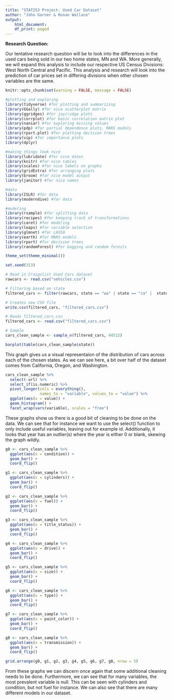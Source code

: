 ---
title: "STAT253 Project: Used Car Dataset"
author: "John Garner & Ronan Wallace"
output:
    html_document: 
    df_print: paged
---

**Research Question:**

Our tentative research question will be to look into the differences in the used cars being sold in our two home states, MN and WA. More generally, we will expand this analysis to include our respective US Census Divisions: West North Central and Pacific. This analysis and research will look into the prediction of car prices set in differing divisions when other chosen variables are the same.



```{r setup, include=FALSE}
knitr::opts_chunk$set(warning = FALSE, message = FALSE)
```

```{r, echo=FALSE}
#plotting and exploring
library(tidyverse) #for plotting and summarizing
library(GGally) #for nice scatterplot matrix 
library(ggridges) #for joy/ridge plots
library(corrplot) #for basic correlation matrix plot
library(naniar) #for exploring missing values
library(pdp) #for partial dependence plots, MARS models
library(rpart.plot) #for plotting decision trees
library(vip) #for importance plots
library(dplyr)

#making things look nice
library(lubridate) #for nice dates
library(knitr) #for nice tables
library(scales) #for nice labels on graphs
library(gridExtra) #for arranging plots
library(broom) #for nice model output
library(janitor) #for nice names

#data
library(ISLR) #for data
library(moderndive) #for data

#modeling
library(rsample) #for splitting data
library(recipes) #for keeping track of transformations
library(caret) #for modeling
library(leaps) #for variable selection
library(glmnet) #for LASSO
library(earth) #for MARS models
library(rpart) #for decision trees
library(randomForest) #for bagging and random forests

theme_set(theme_minimal())
```

```{r, eval=FALSE, echo=FALSE}
set.seed(313)

# Read in Craigslist Used Cars dataset
rawcars <- read.csv("vehicles.csv")

# Filtering based on state
filtered_cars <- filter(rawcars, state == "wa" | state == "ca" |  state == "or" |  state == "mn" |  state == "ia" |  state == "mo" |  state == "nd" |  state == "sd" |  state == "ne" |  state == "ks")

# Creates new CSV file
write.csv(filtered_cars, "filtered_cars.csv")
```

```{r, echo=FALSE}
# Reads filtered_cars.csv
filtered_cars <- read.csv("filtered_cars.csv")

# Sample
cars_clean_sample <- sample_n(filtered_cars, 44512)
```


```{r}
barplot(table(cars_clean_sample$state))
```

This graph gives us a visual representaion of the distribution of cars across each of the chosen states. As we can see here, a bit over half of the dataset comes from California, Oregon, and Washington.


```{r, fig.width=8, fig.height=7}
cars_clean_sample %>% 
  select(-url) %>% 
  select_if(is.numeric) %>% 
  pivot_longer(cols = everything(),
               names_to = "variable", values_to = "value") %>% 
  ggplot(aes(x = value)) +
  geom_histogram() +
  facet_wrap(vars(variable), scales = "free")
```

These graphs show us there is a good bit of cleaning to be done on the data. We can see that for instance we want to use the select() function to only include useful variables, leaving out for example id. Additionally, it looks that year has an outlier(s) where the year is either 0 or blank, skewing the graph wildly.


```{r, fig.width=8, fig.height=14}

g0 <- cars_clean_sample %>% 
  ggplot(aes(x = condition)) +
  geom_bar() +
  coord_flip()

g1 <- cars_clean_sample %>% 
  ggplot(aes(x = cylinders)) +
  geom_bar() +
  coord_flip()

g2 <- cars_clean_sample %>% 
  ggplot(aes(x = fuel)) +
  geom_bar() +
  coord_flip()

g3 <- cars_clean_sample %>% 
  ggplot(aes(x = title_status)) +
  geom_bar() +
  coord_flip()

g4 <- cars_clean_sample %>% 
  ggplot(aes(x = drive)) +
  geom_bar() +
  coord_flip()

g5 <- cars_clean_sample %>% 
  ggplot(aes(x = size)) +
  geom_bar() +
  coord_flip()

g6 <- cars_clean_sample %>% 
  ggplot(aes(x = type)) +
  geom_bar() +
  coord_flip()

g7 <- cars_clean_sample %>% 
  ggplot(aes(x = paint_color)) +
  geom_bar() +
  coord_flip()

g8 <- cars_clean_sample %>% 
  ggplot(aes(x = transmission)) +
  geom_bar() +
  coord_flip()

grid.arrange(g0, g1, g2, g3, g4, g5, g6, g7, g8, nrow = 5)
```

From these graphs we can discern once again that some additional cleaning needs to be done. Furthermore, we can see that for many variables, the most prevalent variable is null. This can be seen with cylinders and condition, but not fuel for instance. We can also see that there are many different models in our dataset.
